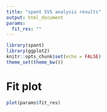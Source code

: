 ```yaml
---
title: "spant SVS analysis results"
output: html_document
params:
  fit_res: ""
---
```


```r
library(spant)
library(ggplot2)
knitr::opts_chunk$set(echo = FALSE)
theme_set(theme_bw())
```

# Fit plot
```r
plot(params$fit_res)
```
